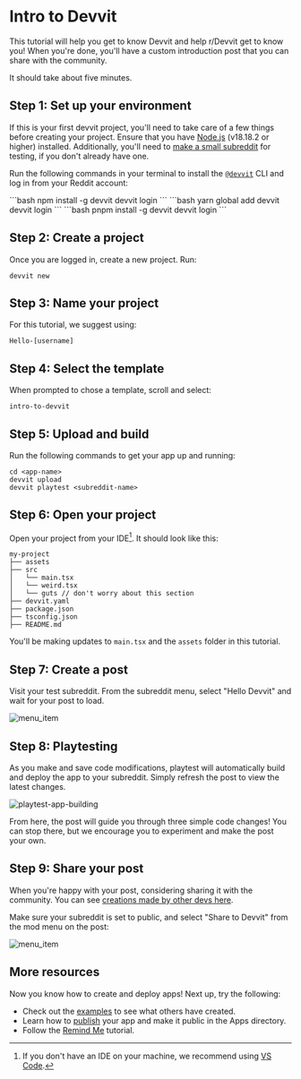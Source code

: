 
# Intro to Devvit

This tutorial will help you get to know Devvit and help r/Devvit get to know you! When you're done, you'll have a custom introduction post that you can share with the community.

It should take about five minutes.

## Step 1: Set up your environment

If this is your first devvit project, you'll need to take care of a few things before creating your project. Ensure that you have [Node.js](https://nodejs.org/) (v18.18.2 or higher) installed. Additionally, you'll need to [make a small subreddit](https://mods.reddithelp.com/hc/en-us/articles/360001766991-How-to-create-a-subreddit) for testing, if you don't already have one.

Run the following commands in your terminal to install the [`@devvit`](https://www.npmjs.com/package/devvit) CLI and log in from your Reddit account:

<Tabs>
<TabItem value="npm" label="npm" default>
```bash
npm install -g devvit
devvit login
```
</TabItem>
<TabItem value="yarn" label="Yarn">
```bash
yarn global add devvit
devvit login
```
</TabItem>
<TabItem value="pnpm" label="pnpm" default>
```bash
pnpm install -g devvit
devvit login
```
</TabItem>
</Tabs>

## Step 2: Create a project

Once you are logged in, create a new project. Run:

```
devvit new
```

## Step 3: Name your project

For this tutorial, we suggest using:

```
Hello-[username]
```

## Step 4: Select the template

When prompted to chose a template, scroll and select:

```
intro-to-devvit
````

## Step 5: Upload and build

Run the following commands to get your app up and running:

```
cd <app-name>
devvit upload
devvit playtest <subreddit-name>
````

## Step 6: Open your project

Open your project from your IDE[^1]. It should look like this:

```text
my-project
├── assets
├── src
│   └── main.tsx
│   └── weird.tsx
│   └── guts // don't worry about this section
├── devvit.yaml
├── package.json
├── tsconfig.json
├── README.md
````

You'll be making updates to `main.tsx` and the `assets` folder in this tutorial.

[^1]: If you don't have an IDE on your machine, we recommend using [VS Code](https://code.visualstudio.com/).

## Step 7: Create a post

Visit your test subreddit. From the subreddit menu, select "Hello Devvit" and wait for your post to load.

![menu_item](./assets/intro-to-devvit-sub-action.png)

## Step 8: Playtesting

As you make and save code modifications, playtest will automatically build and deploy the app to your subreddit. Simply refresh the post to view the latest changes.

![playtest-app-building](./assets/intro-to-devvit-playtesting.png)

From here, the post will guide you through three simple code changes! You can stop there, but we encourage you to experiment and make the post your own.

## Step 9: Share your post

When you're happy with your post, considering sharing it with the community. You can see [creations made by other devs here](https://www.reddit.com/r/hello_user/?f=flair_name%3A%22hello%20devvitor%22).

Make sure your subreddit is set to public, and select "Share to Devvit" from the mod menu on the post:

![menu_item](./assets/intro-to-devvit-mod-action.png)

## More resources

Now you know how to create and deploy apps! Next up, try the following:

- Check out the [examples](examples/overview.mdx) to see what others have created.
- Learn how to [publish](dev_guide/#9-publish) your app and make it public in the Apps directory.
- Follow the [Remind Me](examples/tutorials/remind_me.md) tutorial.
